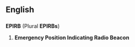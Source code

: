 ==English==
==={{Initialism}}===
'''EPIRB''' (Plural '''EPIRBs''')
# '''Emergency Position Indicating Radio Beacon'''